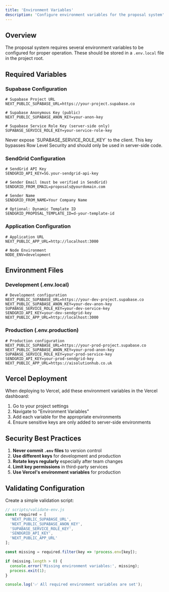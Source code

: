 ```yaml
---
title: 'Environment Variables'
description: 'Configure environment variables for the proposal system'
---
```


## Overview

The proposal system requires several environment variables to be configured for proper operation. These should be stored in a `.env.local` file in the project root.

## Required Variables

### Supabase Configuration

```env
# Supabase Project URL
NEXT_PUBLIC_SUPABASE_URL=https://your-project.supabase.co

# Supabase Anonymous Key (public)
NEXT_PUBLIC_SUPABASE_ANON_KEY=your-anon-key

# Supabase Service Role Key (server-side only)
SUPABASE_SERVICE_ROLE_KEY=your-service-role-key
```

<Warning>
Never expose `SUPABASE_SERVICE_ROLE_KEY` to the client. This key bypasses Row Level Security and should only be used in server-side code.
</Warning>

### SendGrid Configuration

```env
# SendGrid API Key
SENDGRID_API_KEY=SG.your-sendgrid-api-key

# Sender Email (must be verified in SendGrid)
SENDGRID_FROM_EMAIL=proposals@yourdomain.com

# Sender Name
SENDGRID_FROM_NAME=Your Company Name

# Optional: Dynamic Template ID
SENDGRID_PROPOSAL_TEMPLATE_ID=d-your-template-id
```

### Application Configuration

```env
# Application URL
NEXT_PUBLIC_APP_URL=http://localhost:3000

# Node Environment
NODE_ENV=development
```

## Environment Files

### Development (.env.local)

```env
# Development configuration
NEXT_PUBLIC_SUPABASE_URL=https://your-dev-project.supabase.co
NEXT_PUBLIC_SUPABASE_ANON_KEY=your-dev-anon-key
SUPABASE_SERVICE_ROLE_KEY=your-dev-service-key
SENDGRID_API_KEY=your-dev-sendgrid-key
NEXT_PUBLIC_APP_URL=http://localhost:3000
```

### Production (.env.production)

```env
# Production configuration
NEXT_PUBLIC_SUPABASE_URL=https://your-prod-project.supabase.co
NEXT_PUBLIC_SUPABASE_ANON_KEY=your-prod-anon-key
SUPABASE_SERVICE_ROLE_KEY=your-prod-service-key
SENDGRID_API_KEY=your-prod-sendgrid-key
NEXT_PUBLIC_APP_URL=https://aisolutionhub.co.uk
```

## Vercel Deployment

When deploying to Vercel, add these environment variables in the Vercel dashboard:

1. Go to your project settings
2. Navigate to "Environment Variables"
3. Add each variable for the appropriate environments
4. Ensure sensitive keys are only added to server-side environments

## Security Best Practices

1. **Never commit `.env` files** to version control
2. **Use different keys** for development and production
3. **Rotate keys regularly** especially after team changes
4. **Limit key permissions** in third-party services
5. **Use Vercel's environment variables** for production

## Validating Configuration

Create a simple validation script:

```javascript
// scripts/validate-env.js
const required = [
  'NEXT_PUBLIC_SUPABASE_URL',
  'NEXT_PUBLIC_SUPABASE_ANON_KEY',
  'SUPABASE_SERVICE_ROLE_KEY',
  'SENDGRID_API_KEY',
  'NEXT_PUBLIC_APP_URL'
];

const missing = required.filter(key => !process.env[key]);

if (missing.length > 0) {
  console.error('Missing environment variables:', missing);
  process.exit(1);
}

console.log('✅ All required environment variables are set');
```